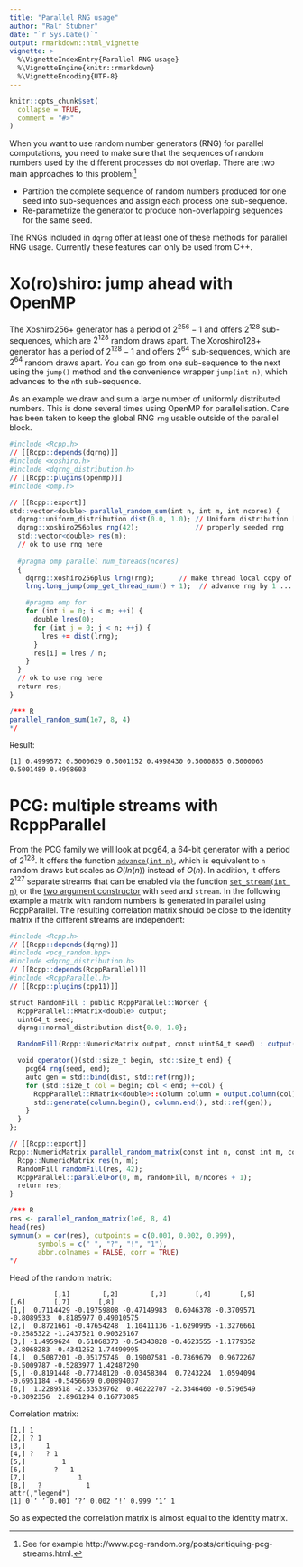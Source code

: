 ```yaml
---
title: "Parallel RNG usage"
author: "Ralf Stubner"
date: "`r Sys.Date()`"
output: rmarkdown::html_vignette
vignette: >
  %\VignetteIndexEntry{Parallel RNG usage}
  %\VignetteEngine{knitr::rmarkdown}
  %\VignetteEncoding{UTF-8}
---
```


```r
knitr::opts_chunk$set(
  collapse = TRUE,
  comment = "#>"
)
```

When you want to use random number generators (RNG) for parallel computations, you need to make sure that the sequences of random numbers used by the different processes do not overlap.
There are two main approaches to this problem:^[See for example http://www.pcg-random.org/posts/critiquing-pcg-streams.html.]

* Partition the complete sequence of random numbers produced for one seed into sub-sequences and assign each process one sub-sequence.
* Re-parametrize the generator to produce non-overlapping sequences for the same seed.

The RNGs included in `dqrng` offer at least one of these methods for parallel RNG usage.
Currently these features can only be used from C++.

# Xo(ro)shiro: jump ahead with OpenMP

The Xoshiro256+ generator has a period of $2^{256} -1$ and offers $2^{128}$ sub-sequences, which are $2^{128}$ random draws apart.
The Xoroshiro128+ generator has a period of $2^{128} -1$ and offers $2^{64}$ sub-sequences, which are $2^{64}$ random draws apart. 
You can go from one sub-sequence to the next using the `jump()` method and the convenience wrapper `jump(int n)`, which  advances to the `n`th sub-sequence.

As an example we draw and sum a large number of uniformly distributed numbers.
This is done several times using OpenMP for parallelisation.
Care has been taken to keep the global RNG `rng` usable outside of the parallel block.

```r
#include <Rcpp.h>
// [[Rcpp::depends(dqrng)]]
#include <xoshiro.h>
#include <dqrng_distribution.h>
// [[Rcpp::plugins(openmp)]]
#include <omp.h>

// [[Rcpp::export]]
std::vector<double> parallel_random_sum(int n, int m, int ncores) {
  dqrng::uniform_distribution dist(0.0, 1.0); // Uniform distribution [0,1)
  dqrng::xoshiro256plus rng(42);              // properly seeded rng
  std::vector<double> res(m);
  // ok to use rng here
  
  #pragma omp parallel num_threads(ncores)
  {
    dqrng::xoshiro256plus lrng(rng);      // make thread local copy of rng 
    lrng.long_jump(omp_get_thread_num() + 1);  // advance rng by 1 ... ncores jumps

    #pragma omp for
    for (int i = 0; i < m; ++i) {
      double lres(0);
      for (int j = 0; j < n; ++j) {
        lres += dist(lrng);
      }
      res[i] = lres / n;
    }
  }
  // ok to use rng here
  return res;
}

/*** R
parallel_random_sum(1e7, 8, 4)
*/
```


Result:

    [1] 0.4999572 0.5000629 0.5001152 0.4998430 0.5000855 0.5000065 0.5001489 0.4998603


# PCG: multiple streams with RcppParallel

From the PCG family we will look at pcg64, a 64-bit generator with a period of $2^{128}$.
It offers the function [`advance(int n)`](http://www.pcg-random.org/using-pcg-cpp.html#void-advance-state-type-delta), which is equivalent to `n` random draws but scales as $O(ln(n))$ instead of $O(n)$. 
In addition, it offers $2^{127}$ separate streams that can be enabled via the function [`set_stream(int n)`](http://www.pcg-random.org/using-pcg-cpp.html#void-pcg32-set-stream-state-type-stream) or the [two argument constructor](http://www.pcg-random.org/using-pcg-cpp.html#pcg32-pcg32-constructor) with `seed` and `stream`.
In the following example a matrix with random numbers is generated in parallel using RcppParallel.
The resulting correlation matrix should be close to the identity matrix if the different streams are independent:


```r
#include <Rcpp.h>
// [[Rcpp::depends(dqrng)]]
#include <pcg_random.hpp>
#include <dqrng_distribution.h>
// [[Rcpp::depends(RcppParallel)]]
#include <RcppParallel.h>
// [[Rcpp::plugins(cpp11)]]

struct RandomFill : public RcppParallel::Worker {
  RcppParallel::RMatrix<double> output;
  uint64_t seed;
  dqrng::normal_distribution dist{0.0, 1.0};

  RandomFill(Rcpp::NumericMatrix output, const uint64_t seed) : output(output), seed(seed) {};

  void operator()(std::size_t begin, std::size_t end) {
    pcg64 rng(seed, end);
    auto gen = std::bind(dist, std::ref(rng));
    for (std::size_t col = begin; col < end; ++col) {
      RcppParallel::RMatrix<double>::Column column = output.column(col);
      std::generate(column.begin(), column.end(), std::ref(gen));
    }
  }
};

// [[Rcpp::export]]
Rcpp::NumericMatrix parallel_random_matrix(const int n, const int m, const int ncores) {
  Rcpp::NumericMatrix res(n, m);
  RandomFill randomFill(res, 42);
  RcppParallel::parallelFor(0, m, randomFill, m/ncores + 1);
  return res;
}

/*** R
res <- parallel_random_matrix(1e6, 8, 4)
head(res)
symnum(x = cor(res), cutpoints = c(0.001, 0.002, 0.999),
       symbols = c(" ", "?", "!", "1"),
       abbr.colnames = FALSE, corr = TRUE)
*/
```

Head of the random matrix:

               [,1]        [,2]        [,3]       [,4]       [,5]       [,6]       [,7]       [,8]
    [1,]  0.7114429 -0.19759808 -0.47149983  0.6046378 -0.3709571 -0.8089533  0.8185977 0.49010575
    [2,]  0.8721661 -0.47654248  1.10411136 -1.6290995 -1.3276661 -0.2585322 -1.2437521 0.90325167
    [3,] -1.4959624  0.61068373 -0.54343828 -0.4623555 -1.1779352 -2.8068283 -0.4341252 1.74490995
    [4,]  0.5087201 -0.05175746  0.19007581 -0.7869679  0.9672267 -0.5009787 -0.5283977 1.42487290
    [5,] -0.8191448 -0.77348120 -0.03458304  0.7243224  1.0594094 -0.6951184 -0.5456669 0.00894037
    [6,]  1.2289518 -2.33539762  0.40222707 -2.3346460 -0.5796549 -0.3092356  2.8961294 0.16773085

Correlation matrix:

    [1,] 1              
    [2,] ? 1            
    [3,]     1          
    [4,] ?   ? 1        
    [5,]         1      
    [6,]       ?   1    
    [7,]             1  
    [8,]   ?           1
    attr(,"legend")
    [1] 0 ‘ ’ 0.001 ‘?’ 0.002 ‘!’ 0.999 ‘1’ 1

So as expected the correlation matrix is almost equal to the identity matrix.

